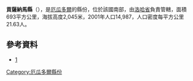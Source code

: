 '''貢薩納馬縣'''（{{lang-es|Cantón Gonzanamá}}），是[[厄瓜多爾|厄瓜多爾]]的縣份，位於該國南部，由[[洛哈省|洛哈省]]負責管轄，面積693平方公里，海拔高度2,045米，2001年人口14,987，人口密度每平方公里21.63人。

==參考資料==
*[http://www.ecuadorencifras.gob.ec/resultados/] {{Wayback|url=http://www.ecuadorencifras.gob.ec/resultados/ |date=20170724030253 }}

{{coord|4|13|53|S|79|26|7|W|display=title}}

{{厄瓜多爾縣份}}

[[Category:厄瓜多爾縣份|Category:厄瓜多爾縣份]]


{{Ecuador-geo-stub}}
